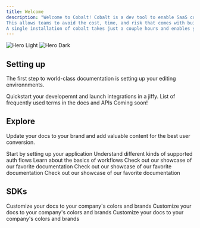 ```yaml
---
title: Welcome
description: "Welcome to Cobalt! Cobalt is a dev tool to enable SaaS companies add 3rd party native integration. 
This allows teams to avoid the cost, time, and risk that comes with building and maintaining their own integrations solution. 
A single installation of cobalt takes just a couple hours and enables your application to support integrations with the most popular SaaS apps."
---
```


<img
  className="block dark:hidden"
  src="/images/hero-light.svg"
  alt="Hero Light"
/>
<img
  className="hidden dark:block"
  src="/images/hero-dark.svg"
  alt="Hero Dark"
/>

## Setting up

The first step to world-class documentation is setting up your editing environnments.

<CardGroup cols={3}>
	<Card
			title="Quickstart"
			icon="pen-to-square"
			href="https://mintlify.com/docs/quickstart"
	>
	Quickstart your developemnt and launch integrations in a jiffy.
	</Card>
  <Card
    title="Glossary"
    icon="pen-to-square"
    href="https://mintlify.com/docs/quickstart"
  >
    List of frequently used terms in the docs and APIs
  </Card>
  <Card
    title="Examples"
    icon="image"
    href="https://mintlify.com/docs/development"
  >
    Coming soon!
  </Card>
</CardGroup>

## Explore

Update your docs to your brand and add valuable content for the best user conversion.

<CardGroup cols={3}>
  <Card
    title="App Setup"
    icon="palette"
    href="https://mintlify.com/docs/settings/global"
  >
    Start by setting up your application
  </Card>
  <Card
    title="Auth Flows"
    icon="code"
    href="https://mintlify.com/docs/api-playground/openapi"
  >
   Understand different kinds of supported auth flows
  </Card>
  <Card
    title="Workflows"
    icon="screwdriver-wrench"
    href="https://mintlify.com/docs/components/accordion"
  >
   Learn about the basics of workflows
  </Card>
  <Card
    title="Basic"
    icon="stars"
    href="https://mintlify.com/showcase"
  >
    Check out our showcase of our favorite documentation
  </Card>
  <Card
    title="Connect Portal"
    icon="stars"
    href="https://mintlify.com/showcase"
  >
    Check out our showcase of our favorite documentation
  </Card>
  <Card
    title="Advanced"
    icon="stars"
    href="https://mintlify.com/showcase"
  >
    Check out our showcase of our favorite documentation
  </Card>
</CardGroup>

## SDKs

<CardGroup cols={2}>
  <Card 
		title="Client-Side SDKs"
		icon="code"
	>
		<CardGroup cols={1}>
			<Card
				title="Vanilla JS"
				href="https://mintlify.com/docs/settings/global"
			>
				Customize your docs to your company's colors and brands
			</Card>
			<Card
				title="React JS"
				href="https://mintlify.com/docs/settings/global"
			>
				Customize your docs to your company's colors and brands
			</Card>
		</CardGroup>
	</Card>
	<Card 
		title="Server-Side SDKs"
		icon="code"
	>
		<Card
				title="Node JS (Preferred)"
				href="https://mintlify.com/docs/settings/global"
			>
			Customize your docs to your company's colors and brands
		</Card>
	</Card>
</CardGroup>
